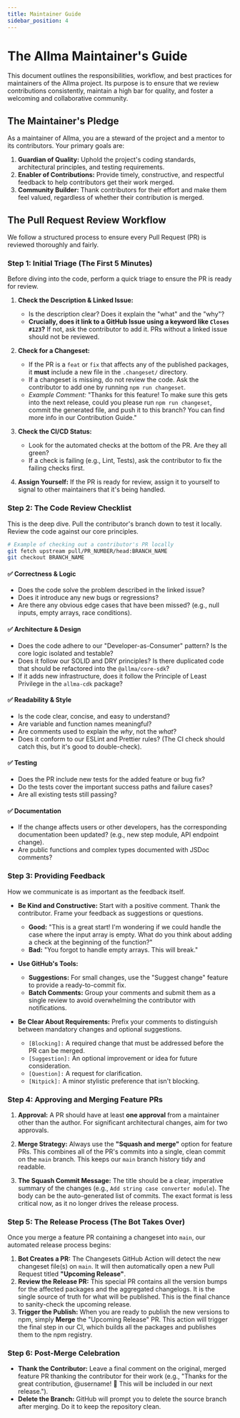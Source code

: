 ```yaml
---
title: Maintainer Guide
sidebar_position: 4
---
```


# The Allma Maintainer's Guide

This document outlines the responsibilities, workflow, and best practices for maintainers of the Allma project. Its purpose is to ensure that we review contributions consistently, maintain a high bar for quality, and foster a welcoming and collaborative community.

## The Maintainer's Pledge

As a maintainer of Allma, you are a steward of the project and a mentor to its contributors. Your primary goals are:

1.  **Guardian of Quality:** Uphold the project's coding standards, architectural principles, and testing requirements.
2.  **Enabler of Contributions:** Provide timely, constructive, and respectful feedback to help contributors get their work merged.
3.  **Community Builder:** Thank contributors for their effort and make them feel valued, regardless of whether their contribution is merged.

## The Pull Request Review Workflow

We follow a structured process to ensure every Pull Request (PR) is reviewed thoroughly and fairly.

### Step 1: Initial Triage (The First 5 Minutes)

Before diving into the code, perform a quick triage to ensure the PR is ready for review.

1.  **Check the Description & Linked Issue:**
    -   Is the description clear? Does it explain the "what" and the "why"?
    -   **Crucially, does it link to a GitHub Issue using a keyword like `Closes #123`?** If not, ask the contributor to add it. PRs without a linked issue should not be reviewed.

2.  **Check for a Changeset:**
    -   If the PR is a `feat` or `fix` that affects any of the published packages, it **must** include a new file in the `.changeset/` directory.
    -   If a changeset is missing, do not review the code. Ask the contributor to add one by running `npm run changeset`.
    -   *Example Comment:* "Thanks for this feature! To make sure this gets into the next release, could you please run `npm run changeset`, commit the generated file, and push it to this branch? You can find more info in our Contribution Guide."

3.  **Check the CI/CD Status:**
    -   Look for the automated checks at the bottom of the PR. Are they all green?
    -   If a check is failing (e.g., Lint, Tests), ask the contributor to fix the failing checks first.

4.  **Assign Yourself:** If the PR is ready for review, assign it to yourself to signal to other maintainers that it's being handled.

### Step 2: The Code Review Checklist

This is the deep dive. Pull the contributor's branch down to test it locally. Review the code against our core principles.

```bash
# Example of checking out a contributor's PR locally
git fetch upstream pull/PR_NUMBER/head:BRANCH_NAME
git checkout BRANCH_NAME
```

#### ✅ Correctness & Logic
-   Does the code solve the problem described in the linked issue?
-   Does it introduce any new bugs or regressions?
-   Are there any obvious edge cases that have been missed? (e.g., null inputs, empty arrays, race conditions).

#### ✅ Architecture & Design
-   Does the code adhere to our "Developer-as-Consumer" pattern? Is the core logic isolated and testable?
-   Does it follow our SOLID and DRY principles? Is there duplicated code that should be refactored into the `@allma/core-sdk`?
-   If it adds new infrastructure, does it follow the Principle of Least Privilege in the `allma-cdk` package?

#### ✅ Readability & Style
-   Is the code clear, concise, and easy to understand?
-   Are variable and function names meaningful?
-   Are comments used to explain the *why*, not the *what*?
-   Does it conform to our ESLint and Prettier rules? (The CI check should catch this, but it's good to double-check).

#### ✅ Testing
-   Does the PR include new tests for the added feature or bug fix?
-   Do the tests cover the important success paths and failure cases?
-   Are all existing tests still passing?

#### ✅ Documentation
-   If the change affects users or other developers, has the corresponding documentation been updated? (e.g., new step module, API endpoint change).
-   Are public functions and complex types documented with JSDoc comments?

### Step 3: Providing Feedback

How we communicate is as important as the feedback itself.

-   **Be Kind and Constructive:** Start with a positive comment. Thank the contributor. Frame your feedback as suggestions or questions.
    -   **Good:** "This is a great start! I'm wondering if we could handle the case where the input array is empty. What do you think about adding a check at the beginning of the function?"
    -   **Bad:** "You forgot to handle empty arrays. This will break."

-   **Use GitHub's Tools:**
    -   **Suggestions:** For small changes, use the "Suggest change" feature to provide a ready-to-commit fix.
    -   **Batch Comments:** Group your comments and submit them as a single review to avoid overwhelming the contributor with notifications.

-   **Be Clear About Requirements:** Prefix your comments to distinguish between mandatory changes and optional suggestions.
    -   `[Blocking]:` A required change that must be addressed before the PR can be merged.
    -   `[Suggestion]:` An optional improvement or idea for future consideration.
    -   `[Question]:` A request for clarification.
    -   `[Nitpick]:` A minor stylistic preference that isn't blocking.

### Step 4: Approving and Merging Feature PRs

1.  **Approval:** A PR should have at least **one approval** from a maintainer other than the author. For significant architectural changes, aim for two approvals.

2.  **Merge Strategy:** Always use the **"Squash and merge"** option for feature PRs. This combines all of the PR's commits into a single, clean commit on the `main` branch. This keeps our `main` branch history tidy and readable.

3.  **The Squash Commit Message:** The title should be a clear, imperative summary of the changes (e.g., `Add string case converter module`). The body can be the auto-generated list of commits. The exact format is less critical now, as it no longer drives the release process.

### Step 5: The Release Process (The Bot Takes Over)

Once you merge a feature PR containing a changeset into `main`, our automated release process begins:

1.  **Bot Creates a PR:** The Changesets GitHub Action will detect the new changeset file(s) on `main`. It will then automatically open a new Pull Request titled **"Upcoming Release"**.
2.  **Review the Release PR:** This special PR contains all the version bumps for the affected packages and the aggregated changelogs. It is the single source of truth for what will be published. This is the final chance to sanity-check the upcoming release.
3.  **Trigger the Publish:** When you are ready to publish the new versions to npm, simply **Merge** the "Upcoming Release" PR. This action will trigger the final step in our CI, which builds all the packages and publishes them to the npm registry.

### Step 6: Post-Merge Celebration

-   **Thank the Contributor:** Leave a final comment on the original, merged feature PR thanking the contributor for their work (e.g., "Thanks for the great contribution, @username! 🎉 This will be included in our next release.").
-   **Delete the Branch:** GitHub will prompt you to delete the source branch after merging. Do it to keep the repository clean.
